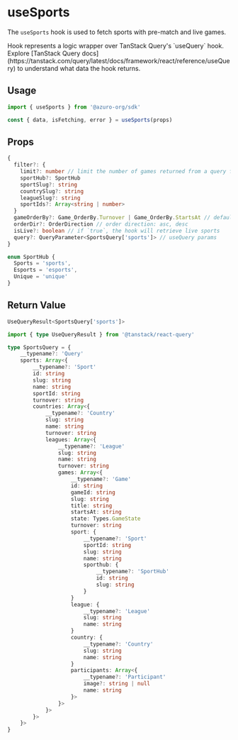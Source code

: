 
# useSports

The `useSports` hook is used to fetch sports with pre-match and live games.

<Callout type="info">
Hook represents a logic wrapper over TanStack Query's `useQuery` hook. Explore [TanStack Query docs](https://tanstack.com/query/latest/docs/framework/react/reference/useQuery) to understand what data the hook returns.
</Callout>

## Usage

```ts
import { useSports } from '@azuro-org/sdk'

const { data, isFetching, error } = useSports(props)
```

## Props

```ts
{
  filter?: {
    limit?: number // limit the number of games returned from a query for each sport
    sportHub?: SportHub
    sportSlug?: string
    countrySlug?: string
    leagueSlug?: string
    sportIds?: Array<string | number>
  }
  gameOrderBy?: Game_OrderBy.Turnover | Game_OrderBy.StartsAt // default: Game_OrderBy.StartsAt`
  orderDir?: OrderDirection // order direction: asc, desc
  isLive?: boolean // if `true`, the hook will retrieve live sports
  query?: QueryParameter<SportsQuery['sports']> // useQuery params
}

enum SportHub {
  Sports = 'sports',
  Esports = 'esports',
  Unique = 'unique'
}
```

## Return Value

```ts
UseQueryResult<SportsQuery['sports']>
```

```ts
import { type UseQueryResult } from '@tanstack/react-query'

type SportsQuery = {
    __typename?: 'Query'
    sports: Array<{
        __typename?: 'Sport'
        id: string
        slug: string
        name: string
        sportId: string
        turnover: string
        countries: Array<{
            __typename?: 'Country'
            slug: string
            name: string
            turnover: string
            leagues: Array<{
                __typename?: 'League'
                slug: string
                name: string
                turnover: string
                games: Array<{
                    __typename?: 'Game'
                    id: string
                    gameId: string
                    slug: string
                    title: string
                    startsAt: string
                    state: Types.GameState
                    turnover: string
                    sport: {
                        __typename?: 'Sport'
                        sportId: string
                        slug: string
                        name: string
                        sporthub: {
                            __typename?: 'SportHub'
                            id: string
                            slug: string
                        }
                    }
                    league: {
                        __typename?: 'League'
                        slug: string
                        name: string
                    }
                    country: {
                        __typename?: 'Country'
                        slug: string
                        name: string
                    }
                    participants: Array<{
                        __typename?: 'Participant'
                        image?: string | null
                        name: string
                    }>
                }>
            }>
        }>
    }>
}
```
